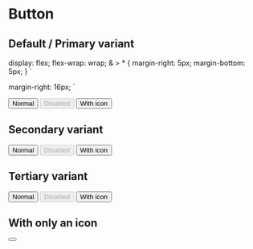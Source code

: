 
<Meta title="Beta/Button" component={Button} />

# Button

## Default / Primary variant

  display: flex;
  flex-wrap: wrap;
  & > * {
    margin-right: 5px;
    margin-bottom: 5px;
  }
`

  margin-right: 16px;
`

<Canvas>
  <Story name="Default / Primary variant">
    <Fragment>
      <ButtonBar>
        <Button>Normal</Button>
        <Button disabled>
          Disabled
        </Button>
        <Button>
          <StyledIcon size={20}>
            <Download />
          </StyledIcon>
          With icon
        </Button>
      </ButtonBar>
    </Fragment>
  </Story>
</Canvas>

## Secondary variant

<Canvas>
  <Story name="Secondary variant">
    <Fragment>
      <ButtonBar>
        <Button variant="secondary">Normal</Button>
        <Button variant="secondary" disabled>
          Disabled
        </Button>
        <Button variant="secondary">
          <StyledIcon size={20}>
            <Download />
          </StyledIcon>
          With icon
        </Button>
      </ButtonBar>
    </Fragment>
  </Story>
</Canvas>

## Tertiary variant

<Canvas>
  <Story name="Tertiary variant">
    <Fragment>
      <ButtonBar>
        <Button variant="tertiary">Normal</Button>
        <Button variant="tertiary" disabled>
          Disabled
        </Button>
        <Button variant="tertiary">
          <StyledIcon size={20}>
            <Download />
          </StyledIcon>
          With icon
        </Button>
      </ButtonBar>
    </Fragment>
  </Story>
</Canvas>

## With only an icon

<Canvas>
  <Story name="With only an icon">
    <Fragment>
      <Button variant="blank">
        <Icon size={24}>
          <Download />
        </Icon>
      </Button>
    </Fragment>
  </Story>
</Canvas>
